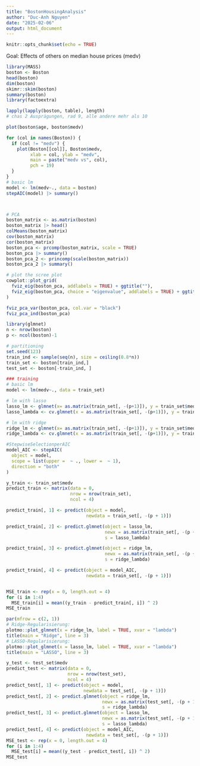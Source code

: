 ```yaml
---
title: "BostonHousingAnalysis"
author: "Duc-Anh Nguyen"
date: "2025-02-06"
output: html_document
---
```


```r
knitr::opts_chunk$set(echo = TRUE)
```


Goal: Effects of others on median house prices (medv)
```r
library(MASS)
boston <- Boston
head(boston)
dim(boston)
skimr::skim(boston)
summary(boston)
library(factoextra)

lapply(lapply(boston, table), length)
# chas 2 Ausprägungen, rad 9, alle andere mehr als 10

plot(boston$age, boston$medv)

for (col in names(Boston)) {
  if (col != "medv") {
    plot(Boston[[col]], Boston$medv,
         xlab = col, ylab = "medv",
         main = paste("medv vs", col),
         pch = 19)
  }
}
# basic lm
model <- lm(medv~., data = boston)
stepAIC(model) |> summary()



# PCA
boston_matrix <- as.matrix(boston)
boston_matrix |> head()
colMeans(boston_matrix)
cov(boston_matrix)
cor(boston_matrix)
boston_pca <- prcomp(boston_matrix, scale = TRUE)
boston_pca |> summary()
boston_pca_2 <- princomp(scale(boston_matrix))
boston_pca_2 |> summary()

# plot the scree plot
cowplot::plot_grid(
  fviz_eig(boston_pca, addlabels = TRUE) + ggtitle(""),
  fviz_eig(boston_pca, choice = "eigenvalue", addlabels = TRUE) + ggtitle("")
)

fviz_pca_var(boston_pca, col.var = "black")
fviz_pca_ind(boston_pca)

```


```r

library(glmnet)
n <- nrow(boston)
p <- ncol(boston)-1

# partitioning
set.seed(123)
train_ind <- sample(seq(n), size = ceiling(0.8*n))
train_set <- boston[train_ind,]
test_set <- boston[-train_ind, ]

### training
# basic lm
model <- lm(medv~., data = train_set)

# lm with lasso
lasso_lm <- glmnet(x= as.matrix(train_set[, -(p+1)]), y = train_set$medv, alpha = 1)
lasso_lambda <- cv.glmnet(x = as.matrix(train_set[, -(p+1)]), y = train_set$medv, alpha = 1)$lambda.min

# lm with ridge
ridge_lm <- glmnet(x= as.matrix(train_set[, -(p+1)]), y = train_set$medv, alpha = 0)
ridge_lambda <- cv.glmnet(x = as.matrix(train_set[, -(p+1)]), y = train_set$medv, alpha = 0)$lambda.min

#StepwiseSelectionperAIC
model_AIC <- stepAIC(
  object = model,
  scope = list(upper =  ~ ., lower =  ~ 1),
  direction = "both"
)

y_train <- train_set$medv
predict_train <- matrix(data = 0,
                        nrow = nrow(train_set),
                        ncol = 4)

predict_train[, 1] <- predict(object = model,
                              newdata = train_set[, -(p + 1)])

predict_train[, 2] <- predict.glmnet(object = lasso_lm,
                                     newx = as.matrix(train_set[, -(p + 1)]),
                                     s = lasso_lambda)

predict_train[, 3] <- predict.glmnet(object = ridge_lm,
                                     newx = as.matrix(train_set[, -(p + 1)]),
                                     s = ridge_lambda)

predict_train[, 4] <- predict(object = model_AIC,
                              newdata = train_set[, -(p + 1)])


MSE_train <- rep(x = 0, length.out = 4)
for (i in 1:4)
  MSE_train[i] = mean((y_train - predict_train[, i]) ^ 2)
MSE_train

par(mfrow = c(2, 1))
# Ridge-Regularisierung:
plotmo::plot_glmnet(x = ridge_lm, label = TRUE, xvar = "lambda")
title(main = "Ridge", line = 3)
# LASSO-Regularisierung:
plotmo::plot_glmnet(x = lasso_lm, label = TRUE, xvar = "lambda")
title(main = "LASSO", line = 3)
```


```r

y_test <- test_set$medv
predict_test <- matrix(data = 0,
                       nrow = nrow(test_set),
                       ncol = 4)
predict_test[, 1] <- predict(object = model,
                             newdata = test_set[, -(p + 1)])
predict_test[, 2] <- predict.glmnet(object = ridge_lm,
                                    newx = as.matrix(test_set[, -(p + 1)]),
                                    s = ridge_lambda)
predict_test[, 3] <- predict.glmnet(object = lasso_lm,
                                    newx = as.matrix(test_set[, -(p + 1)]),
                                    s = lasso_lambda)
predict_test[, 4] <- predict(object = model_AIC,
                              newdata = test_set[, -(p + 1)])
MSE_test <- rep(x = 0, length.out = 4)
for (i in 1:4)
  MSE_test[i] = mean((y_test - predict_test[, i]) ^ 2)
MSE_test


```


